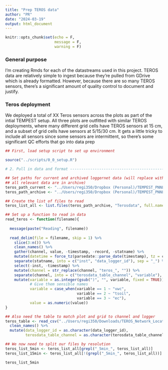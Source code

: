 ```yaml
---
title: "Prep TEROS data"
author: "PR"
date: "2024-03-19"
output: html_document
---
```


```r
knitr::opts_chunk$set(echo = F, 
                      message = F, 
                      warning = F)
```

### General purpose

I'm creating Rmds for each of the datastreams used in this project. TEROS data are relatively simple to ingest because they're pulled from GDrive which is already formatted. However, because there are so many TEROS sensors, there's a significant amount of quality control to document and justify.

### Teros deployment

We deployed a total of XX Teros sensors across the plots as part of the intial TEMPEST setup. All three plots are outfitted with similar TEROS deployments, where many different grid cells have TEROS sensors at 15 cm, and a subset of grid cells have sensors at 5/15/30 cm. It gets a little tricky to include all sensors since some sensors are intermittent, so there's some significant QC efforts that go into data prep

```r
## First, load setup script to set up environment

source("../scripts/0_0_setup.R")

```

```r

# 2. Pull in data and format ---------------------------------------------------

## Set paths for current and archived loggernet data (will replace with strings once 
## all relevant data are in archive)
teros_path_current <- "../Users/regi350/Dropbox (Personal)/TEMPEST_PNNL_Data/Current_data"
teros_path_archive <- "../Users/regi350/Dropbox (Personal)/TEMPEST_PNNL_Data/Loggernet_Rawdata_Archive"

## Create the list of files to read
teros_list_all <- list.files(teros_path_archive, "Terosdata", full.names = T)[grepl("202306|202307", list.files(teros_path_archive, "Terosdata"))]

## Set up a function to read in data
read_teros <- function(filename){
  
  message(paste("Reading", filename))
  
  read_delim(file = filename, skip = 1) %>% 
    slice(3:n()) %>% 
    clean_names() %>% 
    gather(channel, value, -timestamp, -record, -statname) %>%
    mutate(datetime = force_tz(parsedate::parse_date(timestamp), tz = common_tz)) %>% 
    separate(statname, into = c("inst", "data_logger_id"), sep = "_") %>% 
    select(-inst, -timestamp) %>%
    mutate(channel = str_replace(channel, "teros_", "")) %>% 
    separate(channel, into = c("terosdata_table_channel", "variable"), sep = "_") %>% 
    mutate(variable = as.integer(gsub(")", "", variable, fixed = TRUE)),
           # Give them sensible names
           variable = case_when(variable == 1 ~ "vwc",
                                variable == 2 ~ "tsoil",
                                variable == 3 ~ "ec"), 
           value = as.numeric(value)) 
}

## Also need the table to match plot and grid to channel and logger
teros_table <- read_csv("../Users/regi350/Downloads/TEROS_Network_Location copy.csv") %>% 
  clean_names() %>% 
  mutate(data_logger_id = as.character(data_logger_id),
         terosdata_table_channel = as.character(terosdata_table_channel))

## We now need to split our files by resolution
teros_list_5min <- teros_list_all[grepl("_5min_", teros_list_all)]
teros_list_15min <- teros_list_all[!(grepl("_5min_", teros_list_all))]

teros_list_5min
```



